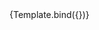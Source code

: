 

<Meta title="Navigation" component={Navigation} />


<Canvas>
  <Story
    name="resources"
    args={{
      page: "resources",
      pageLocations: [
        "articles",
        "fluniversity",
        "whitepapers",
        "documentation",
      ],
    }}
  >
    {Template.bind({})}
  </Story>
</Canvas>
